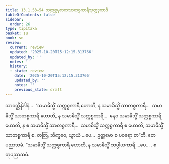 ```yaml
---
title: 13.1.53–54 သက္ကစ္စမူလကသာတစ္စကာရီသုတ္တဒုကာဒိ
tableOfContents: false
sidebar:
  order: 26
type: tipitaka
basket: su
book: sn
review:
  current: review
  updated: '2025-10-20T15:12:15.313766'
  updated_by: ''
  notes: ''
  history:
  - state: review
    date: '2025-10-20T15:12:15.313766'
    updated_by: ''
    notes: ''
    previous_state: draft
---
```



<DynamicBreadcrumb />


<ReviewStatus review={frontmatter.review} showDetails={true} />

<HypothesisAnnotation frontmatter={frontmatter} />

<Division number="714" book="sn" e="ch" v="18" p="389">

<Paragraph number="1345" book="sn">
သာဝတ္ထိနိဒါနံ…  “သမာဓိသ္မိံ သက္ကစ္စကာရီ ဟောတိ, န သမာဓိသ္မိံ သာတစ္စကာရီ…  သမာဓိသ္မိံ သာတစ္စကာရီ ဟောတိ, န သမာဓိသ္မိံ သက္ကစ္စကာရီ…  နေဝ သမာဓိသ္မိံ သက္ကစ္စကာရီ ဟောတိ, န စ သမာဓိသ္မိံ သာတစ္စကာရီ…  သမာဓိသ္မိံ သက္ကစ္စကာရီ စ ဟောတိ, သမာဓိသ္မိံ သာတစ္စကာရီ စ. တတြ, ဘိက္ခဝေ, ယွာယံ …ပေ…  ဥတ္တမော စ ပဝရော စာ”တိ.

</Paragraph>
</Division>

<Paragraph number="1346" type="center" book="sn">
တေပညာသမံ.


</Paragraph>

<Division number="715" book="sn" e="ch" v="18" p="389">

<Paragraph number="1347" book="sn">
“သမာဓိသ္မိံ သက္ကစ္စကာရီ ဟောတိ, န သမာဓိသ္မိံ သပ္ပါယကာရီ …ပေ… .

</Paragraph>
</Division>

<Paragraph number="1348" type="center" book="sn">
စတုပညာသမံ.
</Paragraph>